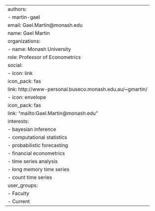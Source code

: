 ---
authors:
- martin-gael
email: Gael.Martin@monash.edu
name: Gael Martin
organizations:
- name: Monash University
role: Professor of Econometrics
social:
- icon: link
  icon_pack: fas
  link: http://www-personal.buseco.monash.edu.au/~gmartin/
- icon: envelope
  icon_pack: fas
  link: "mailto:Gael.Martin@monash.edu"
interests:
- bayesian inference
- computational statistics
- probabilistic forecasting
- financial econometrics
- time series analysis
- long memory time series
- count time series
user_groups:
- Faculty
- Current
---